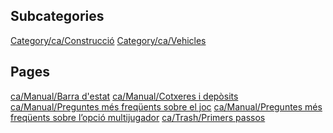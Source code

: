 
== Subcategories ==
[[Category/ca/Construcció]]
[[Category/ca/Vehicles]]

== Pages ==
[[ca/Manual/Barra d'estat]]
[[ca/Manual/Cotxeres i depòsits]]
[[ca/Manual/Preguntes més freqüents sobre el joc]]
[[ca/Manual/Preguntes més freqüents sobre l’opció multijugador]]
[[ca/Trash/Primers passos]]
